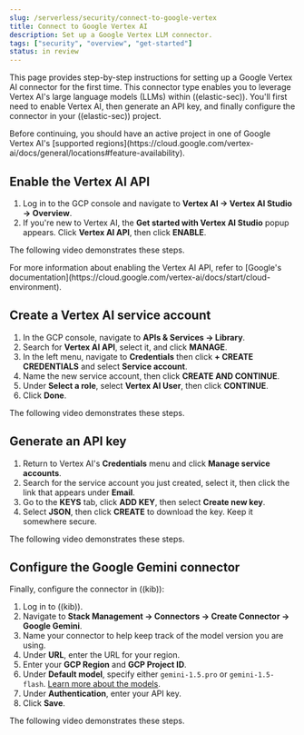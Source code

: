```yaml
---
slug: /serverless/security/connect-to-google-vertex
title: Connect to Google Vertex AI
description: Set up a Google Vertex LLM connector.
tags: ["security", "overview", "get-started"]
status: in review
---
```


This page provides step-by-step instructions for setting up a Google Vertex AI connector for the first time. This connector type enables you to leverage Vertex AI's large language models (LLMs) within ((elastic-sec)). You'll first need to enable Vertex AI, then generate an API key, and finally configure the connector in your ((elastic-sec)) project.

<DocCallOut title="Important"> 
Before continuing, you should have an active project in one of Google Vertex AI's [supported regions](https://cloud.google.com/vertex-ai/docs/general/locations#feature-availability). 
</DocCallOut>

## Enable the Vertex AI API

1. Log in to the GCP console and navigate to **Vertex AI → Vertex AI Studio → Overview**. 
2. If you're new to Vertex AI, the **Get started with Vertex AI Studio** popup appears. Click **Vertex AI API**, then click **ENABLE**.

The following video demonstrates these steps.

<DocVideo source="vidyard" id="vFhtbiCZiKhvdZGy2FjyeT"/>

<DocCallOut title="Note">
For more information about enabling the Vertex AI API, refer to [Google's documentation](https://cloud.google.com/vertex-ai/docs/start/cloud-environment).
</DocCallOut>

## Create a Vertex AI service account

1. In the GCP console, navigate to **APIs & Services → Library**.
2. Search for **Vertex AI API**, select it, and click **MANAGE**.
3. In the left menu, navigate to **Credentials** then click **+ CREATE CREDENTIALS** and select **Service account**.
4. Name the new service account, then click **CREATE AND CONTINUE**. 
5. Under **Select a role**, select **Vertex AI User**, then click **CONTINUE**.
6. Click **Done**.

The following video demonstrates these steps.

<DocVideo source="vidyard" id="tmresYYiags2w2nTv3Gac8"/>

## Generate an API key

1. Return to Vertex AI's **Credentials** menu and click **Manage service accounts**.
2. Search for the service account you just created, select it, then click the link that appears under **Email**.
3. Go to the **KEYS** tab, click **ADD KEY**, then select **Create new key**.
4. Select **JSON**, then click **CREATE** to download the key. Keep it somewhere secure.

The following video demonstrates these steps.

<DocVideo source="vidyard" id="hrcy3F9AodwhJcV1i2yqbG"/>

## Configure the Google Gemini connector

Finally, configure the connector in ((kib)):

1. Log in to ((kib)).
2. Navigate to **Stack Management → Connectors → Create Connector → Google Gemini**.
3. Name your connector to help keep track of the model version you are using.
4. Under **URL**, enter the URL for your region.
5. Enter your **GCP Region** and **GCP Project ID**.
6. Under **Default model**, specify either `gemini-1.5.pro` or `gemini-1.5-flash`. [Learn more about the models](https://cloud.google.com/vertex-ai/generative-ai/docs/learn/models).
7. Under **Authentication**, enter your API key.
8. Click **Save**.

The following video demonstrates these steps.

<DocVideo source="vidyard" id="8L2WPm2HKN1cH872Gs5uvL"/>